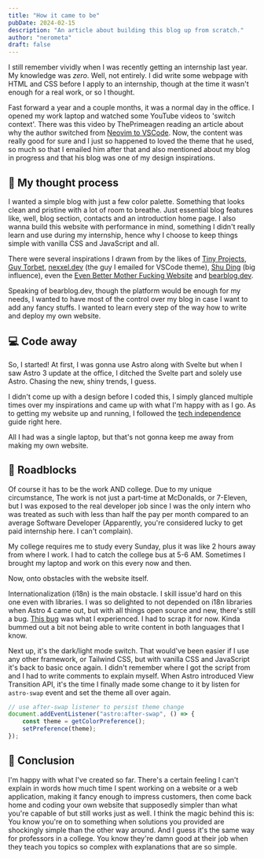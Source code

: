 ```yaml
---
title: "How it came to be"
pubDate: 2024-02-15
description: "An article about building this blog up from scratch."
author: "nerometa"
draft: false
---
```


I still remember vividly when I was recently getting an internship last year. My knowledge was _zero_. Well, not entirely. I did write some webpage with HTML and CSS before I apply to an internship, though at the time it wasn't enough for a real work, or so I thought.

Fast forward a year and a couple months, it was a normal day in the office. I opened my work laptop and watched some YouTube videos to 'switch context'. There was this video by ThePrimeagen reading an article about why the author switched from [Neovim to VSCode](https://www.nexxel.dev/blog/neovim-to-vscode). Now, the content was really good for sure and I just so happened to loved the theme that he used, so much so that I emailed him after that and also mentioned about my blog in progress and that his blog was one of my design inspirations.

## 🧠 My thought process

I wanted a simple blog with just a few color palette. Something that looks clean and pristine with a lot of room to breathe. Just essential blog features like, well, blog section, contacts and an introduction home page. I also wanna build this website with performance in mind, something I didn't really learn and use during my internship, hence why I choose to keep things simple with vanilla CSS and JavaScript and all.

There were several inspirations I drawn from by the likes of [Tiny Projects](https://daily.tinyprojects.dev/), [Guy Torbet](https://torbet.co/), [nexxel.dev](https://nexxel.dev) (the guy I emailed for VSCode theme), [Shu Ding](https://shud.in/) (big influence), even the [Even Better Mother Fucking Website](https://evenbettermotherfucking.website/) and [bearblog.dev](https://bearblog.dev/).

Speaking of bearblog.dev, though the platform would be enough for my needs, I wanted to have most of the control over my blog in case I want to add any fancy stuffs. I wanted to learn every step of the way how to write and deploy my own website.

## 💻 Code away

So, I started! At first, I was gonna use Astro along with Svelte but when I saw Astro 3 update at the office, I ditched the Svelte part and solely use Astro. Chasing the new, shiny trends, I guess.

I didn't come up with a design before I coded this, I simply glanced multiple times over my inspirations and came up with what I'm happy with as I go. As to getting my website up and running, I followed the [tech independence](https://sive.rs/ti) guide right here.

All I had was a single laptop, but that's not gonna keep me away from making my own website.

## 🚧 Roadblocks

Of course it has to be the work AND college. Due to my unique circumstance, The work is not just a part-time at McDonalds, or 7-Eleven, but I was exposed to the real developer job since I was the only intern who was treated as such with less than half the pay per month compared to an average Software Developer (Apparently, you're considered lucky to get paid internship here. I can't complain).

My college requires me to study every Sunday, plus it was like 2 hours away from where I work. I had to catch the college bus at 5-6 AM. Sometimes I brought my laptop and work on this every now and then.

Now, onto obstacles with the website itself.

Internationalization (i18n) is the main obstacle. I skill issue'd hard on this one even with libraries. I was so delighted to not depended on i18n libraries when Astro 4 came out, but with all things open source and new, there's still a bug. [This bug](https://github.com/withastro/astro/issues/10005) was what I experienced. I had to scrap it for now. Kinda bummed out a bit not being able to write content in both languages that I know.

Next up, it's the dark/light mode switch. That would've been easier if I use any other framework, or Tailwind CSS, but with vanilla CSS and JavaScript it's back to basic once again. I didn't remember where I got the script from and I had to write comments to explain myself. When Astro introduced View Transition API, it's the time I finally made some change to it by listen for `astro-swap` event and set the theme all over again.

```js
// use after-swap listener to persist theme change
document.addEventListener("astro:after-swap", () => {
	const theme = getColorPreference();
	setPreference(theme);
});
```

## 🏁 Conclusion

I'm happy with what I've created so far. There's a certain feeling I can't explain in words how much time I spent working on a website or a web application, making it fancy enough to impress customers, then come back home and coding your own website that supposedly simpler than what you're capable of but still works just as well. I think the magic behind this is: You know you're on to something when solutions you provided are shockingly simple than the other way around. And I guess it's the same way for professors in a college. You know they're damn good at their job when they teach you topics so complex with explanations that are so simple.
